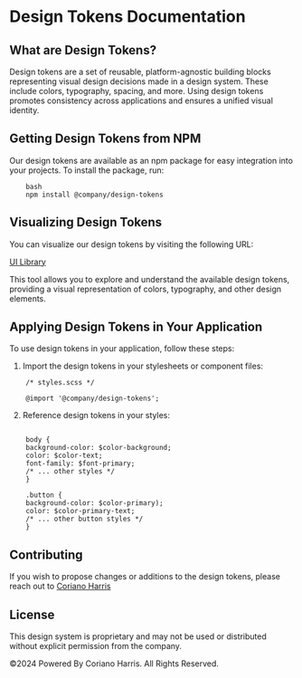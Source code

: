 
<Meta title="Brand Identity/Tokens" />

# Design Tokens Documentation

## What are Design Tokens?

Design tokens are a set of reusable, platform-agnostic building blocks representing visual design decisions made in a design system. These include colors, typography, spacing, and more. Using design tokens promotes consistency across applications and ensures a unified visual identity.

## Getting Design Tokens from NPM

Our design tokens are available as an npm package for easy integration into your projects. To install the package, run:

```
    bash
    npm install @company/design-tokens  
```

## Visualizing Design Tokens

You can visualize our design tokens by visiting the following URL:

[UI Library](https://coriano-angular-ui-libray.netlify.app/?path=/docs/configure-your-project--docs)

This tool allows you to explore and understand the available design tokens, providing a visual representation of colors, typography, and other design elements.

## Applying Design Tokens in Your Application

To use design tokens in your application, follow these steps:

1. Import the design tokens in your stylesheets or component files:

```
    /* styles.scss */

    @import '@company/design-tokens';

```

2. Reference design tokens in your styles:

```

    body {
    background-color: $color-background;
    color: $color-text;
    font-family: $font-primary;
    /* ... other styles */
    }

    .button {
    background-color: $color-primary);
    color: $color-primary-text;
    /* ... other button styles */
    }

```

## Contributing
If you wish to propose changes or additions to the design tokens, please reach out to [Coriano Harris](coriano.harrispro@gmail.com)

## License
This design system is proprietary and may not be used or distributed without explicit permission from the company.

©2024 Powered By Coriano Harris. All Rights Reserved.
